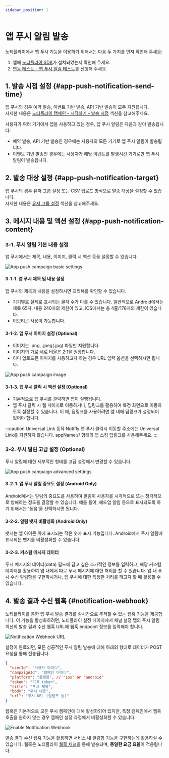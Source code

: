 ```yaml
---
sidebar_position: 1
---
```


# 앱 푸시 알림 발송

노티플라이에서 앱 푸시 기능을 이용하기 위해서는 다음 두 가지를 먼저 확인해 주세요:

1. 앱에 [노티플라이 SDK](/ko/category/client-sdk)가 설치되었는지 확인해 주세요.
2. [연동 테스트 - 앱 푸시 알림 테스트](/ko/developer-guide/client-sdk/sdk_test#app-push-notification-test)를 진행해 주세요.

## 1. 발송 시점 설정 {#app-push-notification-send-time}

앱 푸시의 경우 예약 발송, 이벤트 기반 발송, API 기반 발송이 모두 지원됩니다.  
자세한 내용은 [노티플라이 캠페인 - 시작하기 - 발송 시점](/ko/user-guide/campaigns/basic#2-발송-시점) 섹션을 참고해주세요.

사용자가 여러 기기에서 앱을 사용하고 있는 경우, 앱 푸시 알림은 다음과 같이 발송됩니다:

- 예약 발송, API 기반 발송인 경우에는 사용자의 모든 기기로 앱 푸시 알림이 발송됩니다.
- 이벤트 기반 발송인 경우에는 사용자가 해당 이벤트를 발생시킨 기기로만 앱 푸시 알림이 발송됩니다.

## 2. 발송 대상 설정 {#app-push-notification-target}

앱 푸시의 경우 유저 그룹 설정 또는 CSV 업로드 방식으로 발송 대상을 설정할 수 있습니다.  
자세한 내용은 [유저 그룹 설정](/ko/user-guide/campaigns/campaign-segments/segment#user-group-setup) 섹션을 참고해주세요.

## 3. 메시지 내용 및 액션 설정 {#app-push-notification-content}

### 3-1. 푸시 알림 기본 내용 설정

앱 푸시에서는 제목, 내용, 이미지, 클릭 시 액션 등을 설정할 수 있습니다.

![App push campaign basic settings](./img/app-push-campaign-basic-settings.png)

#### 3-1-1. 앱 푸시 제목 및 내용 설정

앱 푸시의 제목과 내용을 설정하시면 프리뷰를 확인할 수 있습니다.

- 기기별로 실제로 표시되는 글자 수가 다를 수 있습니다. 일반적으로 Android에서는 제목 65자, 내용 240자의 제한이 있고, iOS에서는 총 4줄/178자의 제한이 있습니다.
- 이모티콘 사용이 가능합니다.

#### 3-1-2. 앱 푸시 이미지 설정 (Optional)

- 이미지는 .png, .jpeg(.jpg) 파일만 지원합니다.
- 이미지의 가로:세로 비율은 2:1을 권장합니다.
- 이미 업로드된 이미지를 사용하고자 하는 경우 URL 입력 옵션을 선택하시면 됩니다.

![App push campaign image](./img/app-push-campaign-image.png)

#### 3-1-3. 앱 푸시 클릭 시 액션 설정 (Optional)

- 기본적으로 앱 푸시를 클릭하면 앱이 실행됩니다.
- 앱 푸시 클릭 시 웹 페이지로 이동하거나, 딥링크를 활용하여 특정 화면으로 이동하도록 설정할 수 있습니다. 이 때, 딥링크를 사용하려면 앱 내에 딥링크가 설정되어 있어야 합니다.

:::caution Universal Link 동작
Notifly 앱 푸시 클릭시 이동할 주소에는 Universal Link를 지원하지 않습니다. appName:// 형태의 앱 스킴 딥링크를 사용해주세요.
:::

### 3-2. 푸시 알림 고급 설정 (Optional)

푸시 알림에 대한 세부적인 형태를 고급 설정에서 변경할 수 있습니다.

![App push campaign advanced settings](./img/app-push-campaign-advanced-settings.png)

#### 3-2-1. 앱 푸시 알림 중요도 설정 (Android Only)

Android에서는 알림의 중요도를 사용하여 알림이 사용자를 시각적으로 또는 청각적으로 방해하는 정도를 결정할 수 있습니다. 예를 들어, 헤드업 알림 등으로 표시되도록 하기 위해서는 '높음'을 선택하시면 됩니다.

#### 3-2-2. 알림 뱃지 비활성화 (Android Only)

뱃지는 앱 아이콘 위에 표시되는 작은 숫자 표시 기능입니다. Android에서 푸시 알림에 표시되는 뱃지를 비활성화할 수 있습니다.

#### 3-2-3. 커스텀 메시지 데이터

푸시 메시지의 데이터(data) 필드에 담고 싶은 추가적인 정보를 입력하고, 해당 커스텀 데이터를 활용하여 앱 내에서 따로 푸시 메시지에 대한 처리를 할 수 있습니다.
앱 내 푸시 수신 알림함을 구현하시거나, 앱 푸시에 대한 특정한 처리를 하고자 할 때 활용할 수 있습니다.

## 4. 발송 결과 수신 웹훅 {#notification-webhook}

노티플라이를 통한 앱 푸시 발송 결과를 실시간으로 추적할 수 있는 웹훅 기능을 제공합니다. 이 기능을 활성화하려면, 노티플라이 설정 페이지에서 채널 설정 탭의 푸시 알림 섹션의 발송 결과 수신 웹훅 URL에 웹훅 endpoint 정보를 입력해야 합니다.

![Notification Webhook URL](./img/notification-webhook-url.png)

설정이 완료되면, 모든 성공적인 푸시 알림 발송에 대해 아래의 형태로 데이터가 POST 요청을 통해 전송됩니다.

```json
{
  "userId": "사용자 아이디",
  "campaignId": "캠페인 아이디",
  "platform": "플랫폼", // "ios" or "android"
  "token": "FCM token",
  "title": "푸시 제목",
  "body": "푸시 내용",
  "url": "푸시 URL (딥링크 등)"
}
```

웹훅은 기본적으로 모든 푸시 캠페인에 대해 활성화되어 있지만, 특정 캠페인에서 웹훅 호출을 원하지 않는 경우 캠페인 설정 과정에서 비활성화할 수 있습니다.

![Enable Notification Webhook](./img/enable-notification-webhook.png)

발송 결과 수신 웹훅 기능을 활용하면 서비스 내 알림함 기능을 구현하는데 활용하실 수 있습니다.
웹훅은 노티플라이 [웹훅 채널](/ko/user-guide/webhook/guide)을 통해 발송되며, **동일한 요금 요율**이 적용됩니다.
